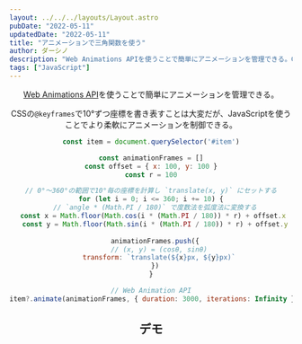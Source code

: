 ```yaml
---
layout: ../../../layouts/Layout.astro
pubDate: "2022-05-11"
updatedDate: "2022-05-11"
title: "アニメーションで三角関数を使う"
author: ダーシノ
description: "Web Animations APIを使うことで簡単にアニメーションを管理できる。CSSの@keyframesで10°ずつ座標を書き表すことは大変だが、JavaScriptを使うことでより柔軟にアニメーションを制御できる。"
tags: ["JavaScript"]
---
```



<Header {...frontmatter} />

[Web Animations API](https://developer.mozilla.org/en-US/docs/Web/API/Web_Animations_API)を使うことで簡単にアニメーションを管理できる。

CSSの`@keyframes`で10°ずつ座標を書き表すことは大変だが、JavaScriptを使うことでより柔軟にアニメーションを制御できる。

```js
const item = document.querySelector('#item')

const animationFrames = []
const offset = { x: 100, y: 100 }
const r = 100

// 0°〜360°の範囲で10°毎の座標を計算し `translate(x, y)` にセットする
for (let i = 0; i <= 360; i += 10) {
  // `angle * (Math.PI / 180)` で度数法を弧度法に変換する
  const x = Math.floor(Math.cos(i * (Math.PI / 180)) * r) + offset.x 
  const y = Math.floor(Math.sin(i * (Math.PI / 180)) * r) + offset.y
  
  animationFrames.push({
    // (x, y) = (cosθ, sinθ)
    transform: `translate(${x}px, ${y}px)`
  })
}

// Web Animation API
item?.animate(animationFrames, { duration: 3000, iterations: Infinity })
```

## デモ

<section id="demo">
  <div class="item"></div>
</section>

<style>{`
#demo {
  position: relative;

  .item {
    width: 50px;
    height: 50px;
    background-color: #f00;
    border-radius: 50%;
  }
}
`}</style>

<script>{`
const item = document.querySelector('.item')

const animationFrames = []
const offset = { x: 100, y: 100 }
const r = 100

for (let i = 0; i <= 360; i += 10) {
  const x = Math.floor(Math.cos(i * (Math.PI / 180)) * r) + offset.x 
  const y = Math.floor(Math.sin(i * (Math.PI / 180)) * r) + offset.y
  
  animationFrames.push({
    transform: 'translate(' + x + 'px, ' + y + 'px)'
  })
}

item?.animate(animationFrames, { duration: 3000, iterations: Infinity })
`}</script>
